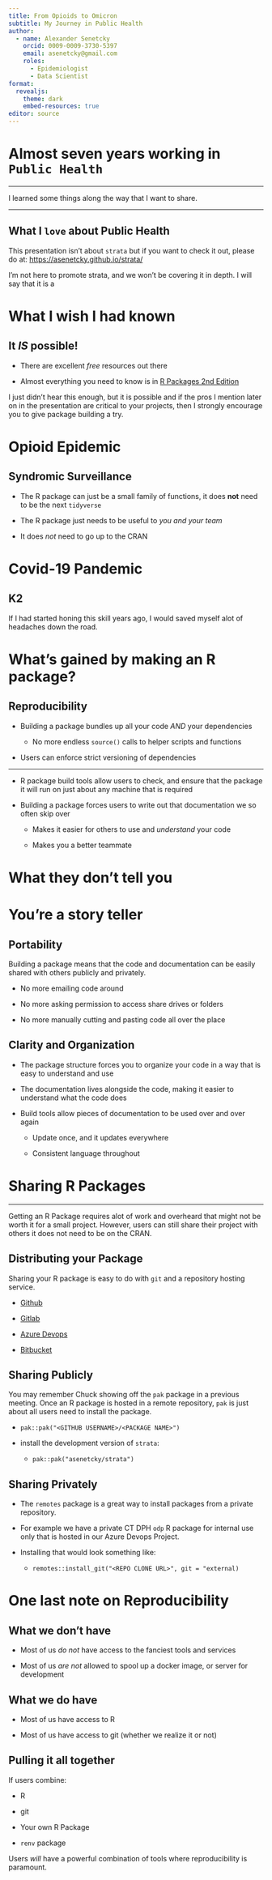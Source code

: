 ```yaml
---
title: From Opioids to Omicron
subtitle: My Journey in Public Health
author: 
  - name: Alexander Senetcky
    orcid: 0009-0009-3730-5397
    email: asenetcky@gmail.com
    roles:
      - Epidemiologist
      - Data Scientist
format: 
  revealjs:
    theme: dark
    embed-resources: true
editor: source
---
```


# Almost seven years working in `Public Health`

------------------------------------------------------------------------

I learned some things along the way that I want to share.

------------------------------------------------------------------------

## What I `love` about Public Health

This presentation isn't about `strata` but if you want to check it out, please do at: <https://asenetcky.github.io/strata/>

::: notes
I'm not here to promote strata, and we won't be covering it in depth. I will say that it is a 
:::

# What I wish I had known

## It *IS* possible!

-   There are excellent *free* resources out there

-   Almost everything you need to know is in [R Packages 2nd Edition](https://r-pkgs.org/)

::: notes
I just didn't hear this enough, but it is possible and if the pros I mention later on in the presentation are critical to your projects, then I strongly encourage you to give package building a try.
:::

# Opioid Epidemic

## Syndromic Surveillance

-   The R package can just be a small family of functions, it does **not** need to be the next `tidyverse`

-   The R package just needs to be useful to *you and your team*

-   It does *not* need to go up to the CRAN

# Covid-19 Pandemic



## K2



::: notes
If I had started honing this skill years ago, I would saved myself alot of headaches down the road.
:::

# What's gained by making an R package?

## **Reproducibility**

-   Building a package bundles up all your code *AND* your dependencies

    -   No more endless `source()` calls to helper scripts and functions

-   Users can enforce strict versioning of dependencies

------------------------------------------------------------------------

-   R package build tools allow users to check, and ensure that the package it will run on just about any machine that is required

-   Building a package forces users to write out that documentation we so often skip over

    -   Makes it easier for others to use and *understand* your code

    -   Makes you a better teammate


# What they don't tell you



# You're a story teller

## **Portability**

Building a package means that the code and documentation can be easily shared with others publicly and privately.

-   No more emailing code around

-   No more asking permission to access share drives or folders

-   No more manually cutting and pasting code all over the place

## **Clarity and Organization**

-   The package structure forces you to organize your code in a way that is easy to understand and use

-   The documentation lives alongside the code, making it easier to understand what the code does

-   Build tools allow pieces of documentation to be used over and over again

    -   Update once, and it updates everywhere

    -   Consistent language throughout

# Sharing R Packages

------------------------------------------------------------------------

Getting an R Package requires alot of work and overheard that might not be worth it for a small project. However, users can still share their project with others it does not need to be on the CRAN.

## Distributing your Package

Sharing your R package is easy to do with `git` and a repository hosting service.

-   [Github](https://github.com/)

-   [Gitlab](https://about.gitlab.com/)

-   [Azure Devops](https://azure.microsoft.com/en-us/products/devops)

-   [Bitbucket](https://bitbucket.org/)

## Sharing Publicly

You may remember Chuck showing off the `pak` package in a previous meeting. Once an R package is hosted in a remote repository, `pak` is just about all users need to install the package.

-   `pak::pak("<GITHUB USERNAME>/<PACKAGE NAME>")`

-   install the development version of `strata`:

    -   `pak::pak("asenetcky/strata")`

## Sharing Privately

-   The `remotes` package is a great way to install packages from a private repository.

-   For example we have a private CT DPH `odp` R package for internal use only that is hosted in our Azure Devops Project.

-   Installing that would look something like:

    -   `remotes::install_git("<REPO CLONE URL>", git = "external)`

# One last note on Reproducibility

## What we don't have

-   Most of us *do not* have access to the fanciest tools and services

-   Most of us *are not* allowed to spool up a docker image, or server for development

## What we do have

-   Most of us have access to R

-   Most of us have access to git (whether we realize it or not)

## Pulling it all together

If users combine:

-   R

-   git

-   Your own R Package

-   `renv` package

Users *will* have a powerful combination of tools where reproducibility is paramount.
